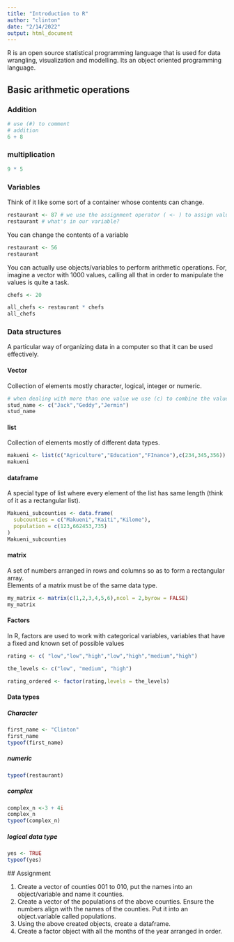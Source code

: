 ```yaml
---
title: "Introduction to R"
author: "clinton"
date: "2/14/2022"
output: html_document
---
```


R is an open source statistical programming language that is used for data wrangling, visualization and modelling. 
Its an object oriented programming language.   

## Basic arithmetic operations

### Addition
```r
# use (#) to comment 
# addition
6 + 8

```

### multiplication 
```r
9 * 5
```


### Variables  
Think of it like some sort of a container whose contents can change.    

```r
restaurant <- 87 # we use the assignment operator ( <- ) to assign values to variables
restaurant # what's in our variable? 

```

You can change the contents of a variable 

```r
restaurant <- 56
restaurant 
```


You can actually use objects/variables to perform arithmetic operations. For, imagine a vector with 1000 values, calling all that in order to manipulate the values is quite a task.  

```r

chefs <- 20

all_chefs <- restaurant * chefs
all_chefs
```

### Data structures  
A particular way of organizing data in a computer so that it can be used effectively.

#### Vector  
Collection of elements mostly character, logical, integer or numeric.  

```r
# when dealing with more than one value we use (c) to combine the values into a vector. 
stud_name <- c("Jack","Geddy","Jermin")
stud_name
```

#### list    
Collection of elements mostly of different data types.  

```r
makueni <- list(c("Agriculture","Education","FInance"),c(234,345,356))
makueni
```

#### dataframe     
A special type of list where every element of the list has same length (think of it as a rectangular list).   

```r
Makueni_subcounties <- data.frame(
  subcounties = c("Makueni","Kaiti","Kilome"),
  population = c(123,662453,735)
)
Makueni_subcounties
```

#### matrix    
A set of numbers arranged in rows and columns so as to form a rectangular array.  
Elements of a matrix must be of the same data type.   

```r
my_matrix <- matrix(c(1,2,3,4,5,6),ncol = 2,byrow = FALSE)
my_matrix
```
 
#### Factors  

In R, factors are used to work with categorical variables, variables that have a fixed and known set of possible values

```r
rating <- c( "low","low","high","low","high","medium","high")

the_levels <- c("low", "medium", "high")

rating_ordered <- factor(rating,levels = the_levels)

```

#### Data types
##### Character  

```r
first_name <- "Clinton"
first_name 
typeof(first_name)
```
 
##### numeric
```r
typeof(restaurant)
```
 
##### complex
```r
complex_n <-3 + 4i
complex_n
typeof(complex_n)
```
 
##### logical data type
```r
yes <- TRUE
typeof(yes)
```
 
 
 ## Assignment    
 
 1. Create a vector of counties 001 to 010, put the names into an object/variable and name it counties.       
 2. Create a vector of the populations of the above counties. Ensure the numbers align with the names of the counties. Put it into an object.variable called populations.     
 3. Using the above created objects, create a dataframe.    
 4. Create a factor object with all the months of the year arranged in order.     
 